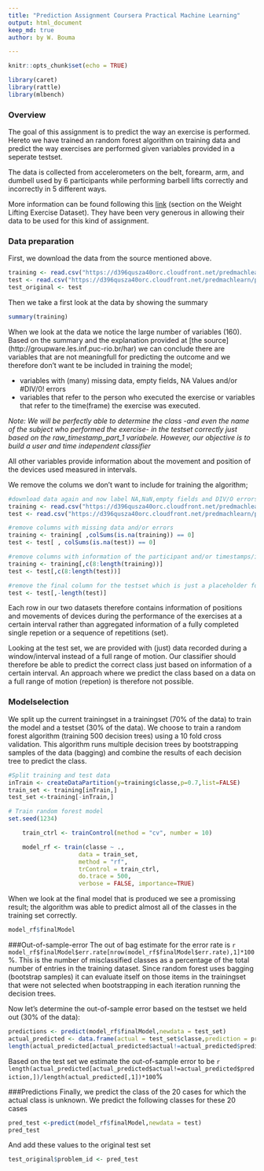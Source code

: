 ```yaml
---
title: "Prediction Assignment Coursera Practical Machine Learning"
output: html_document
keep_md: true
author: by W. Bouma

---
```


```r
knitr::opts_chunk$set(echo = TRUE)

library(caret)
library(rattle)
library(mlbench)

```

### Overview

The goal of this assignment is to predict the way an exercise is performed. Hereto we have trained an random forest algorithm on training data and predict the way exercises are performed given variables provided in a seperate testset. 

The data is collected from accelerometers on the belt, forearm, arm, and dumbell used by 6 participants while performing barbell lifts correctly and incorrectly in 5 different ways.

More information can be found following this [link](http://groupware.les.inf.puc-rio.br/har) (section on the Weight Lifting Exercise Dataset). They have been very generous in allowing their data to be used for this kind of assignment.

### Data preparation

First, we download the data from the source mentioned above.
```r
training <- read.csv("https://d396qusza40orc.cloudfront.net/predmachlearn/pml-training.csv", sep=",")
test <- read.csv("https://d396qusza40orc.cloudfront.net/predmachlearn/pml-testing.csv",sep=",")
test_original <- test
```

Then we take a first look at the data by showing the summary

```r
summary(training)
```

When we look at the data we notice the large number of variables (160).
Based on the summary and the explanation provided at [the source] (http://groupware.les.inf.puc-rio.br/har) we can conclude there are variables that are not meaningfull for predicting the outcome and we therefore don't want te be included in training the model;  

* variables with (many) missing data, empty fields, NA Values and/or #DIV/0! errors 
* variables that refer to the person who executed the exercise or variables that refer to the time(frame) the exercise was executed.

*Note: We will be perfectly able to determine the class -and even the name of the subject who performed the exercise- in the testset correctly just based on the raw_timestamp_part_1 variabele. However, our objective is to build a user and time independent classifier*

All other variables provide information about the movement and position of the devices used measured in intervals.

We remove the colums we don't want to include for training the algorithm;

```r
#download data again and now label NA,NaN,empty fields and DIV/O errors as NA values
training <- read.csv("https://d396qusza40orc.cloudfront.net/predmachlearn/pml-training.csv", sep=",",na.strings = c("","NA","NaN","#DIV/0"))
test <- read.csv("https://d396qusza40orc.cloudfront.net/predmachlearn/pml-testing.csv",sep=",",na.strings = c("","NA","NaN","#DIV/0"))

#remove columns with missing data and/or errors
training <- training[ ,colSums(is.na(training)) == 0]
test <- test[ , colSums(is.na(test)) == 0]

#remove columns with information of the participant and/or timestamps/interval
training <- training[,c(8:length(training))]
test <- test[,c(8:length(test))]

#remove the final column for the testset which is just a placeholder for the class we need to predict
test <- test[,-length(test)]
```

Each row in our two datasets therefore contains information of positions and movements of devices during the performance of the exercises at a certain interval rather than aggregated information of a fully completed single repetion or a sequence of repetitions (set).

Looking at the test set, we are provided with (just) data recorded during a window/interval instead of a full range of motion. Our classifier should therefore be able to predict the correct class just based on information of a certain interval. An approach where we predict the class based on a data on a full range of motion (repetion) is therefore not possible.



### Modelselection
We split up the current trainingset in a trainingset (70% of the data) to train the model and a testset (30% of the data). We choose to train a random forest algorithm (training 500 decision trees) using a 10 fold cross validation. This algorithm runs multiple decision trees by bootstrapping samples of the data (bagging) and combine the results of each decision tree to predict the class.

```r

#Split training and test data
inTrain <- createDataPartition(y=training$classe,p=0.7,list=FALSE)
train_set <- training[inTrain,]
test_set <-training[-inTrain,]

# Train random forest model
set.seed(1234)

    train_ctrl <- trainControl(method = "cv", number = 10)

    model_rf <- train(classe ~ .,
                    data = train_set,
                    method = "rf",
                    trControl = train_ctrl,
                    do.trace = 500,
                    verbose = FALSE, importance=TRUE)

```

When we look at the final model that is produced we see a promissing result; the algorithm was able to predict almost all of the classes in the training set correctly. 

```r
model_rf$finalModel
```

###Out-of-sample-error
The out of bag estimate for the error rate is `r model_rf$finalModel$err.rate[nrow(model_rf$finalModel$err.rate),1]*100`%. This is the number of misclassified classes as a percentage of the total number of entries in the training dataset. Since random forest uses bagging (bootstrap samples) it can evaluate itself on those items in the trainingset that were not selected when bootstrapping in each iteration running the decision trees.  

Now let's determine the out-of-sample error based on the testset we held out (30% of the data):

```r
predictions <- predict(model_rf$finalModel,newdata = test_set)
actual_predicted <- data.frame(actual = test_set$classe,prediction = predictions)
length(actual_predicted[actual_predicted$actual!=actual_predicted$prediction,])/length(actual_predicted[,1])
```
Based on the test set we estimate the out-of-sample error to be `r length(actual_predicted[actual_predicted$actual!=actual_predicted$prediction,])/length(actual_predicted[,1])*100`%

###Predictions
Finally, we predict the class of the 20 cases for which the actual class is unknown.
We predict the following classes for these 20 cases

```r
pred_test <-predict(model_rf$finalModel,newdata = test)
pred_test
```
And add these values to the original test set
```r
test_original$problem_id <- pred_test
```
